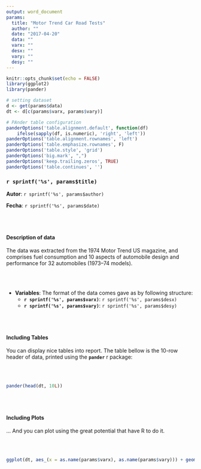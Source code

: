 ```yaml
---
output: word_document
params:
  title: "Motor Trend Car Road Tests"
  author: ""
  date: "2017-04-20"
  data: ""
  varx: ""
  desx: ""
  vary: ""
  desy: ""
---
```


```r
knitr::opts_chunk$set(echo = FALSE)
library(ggplot2)
library(pander)

# setting dataset
d <- get(params$data)
dt <- d[c(params$varx, params$vary)]

# PAnder table configuration
panderOptions('table.alignment.default', function(df)
    ifelse(sapply(df, is.numeric), 'right', 'left'))
panderOptions('table.alignment.rownames', 'left')
panderOptions('table.emphasize.rownames', F)
panderOptions('table.style', 'grid')
panderOptions('big.mark', ",")
panderOptions('keep.trailing.zeros', TRUE)
panderOptions('table.continues', '')

```

### `r sprintf('%s', params$title)`

**Autor**: `r sprintf('%s', params$author)`

**Fecha**: `r sprintf('%s', params$date)`


<br><br>

#### Description of data

The data was extracted from the 1974 Motor Trend US magazine, and comprises fuel consumption and 10 aspects of automobile design and performance for 32 automobiles (1973–74 models).

<br><br>

- **Variables**: The format of the data comes gave as by following structure:
    - **`r sprintf('%s', params$varx)`**: `r sprintf('%s', params$desx)`
    - **`r sprintf('%s', params$vary)`**: `r sprintf('%s', params$desy)`

<br><br>

#### Including Tables

You can display nice tables into report. The table bellow is the 10-row header of data, printed using the **`pander`** r package:

<br><br>

```r
pander(head(dt, 10L))
```

<br><br>

#### Including Plots

... And you can plot using the great potential that have R to do it.

<br><br>

```r
ggplot(dt, aes_(x = as.name(params$varx), as.name(params$vary))) + geom_point() + theme_bw()
```
